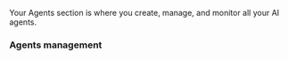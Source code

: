 
Your Agents section is where you create, manage, and monitor all your AI agents.

### Agents management

<Tabs>
  <MyAgents />
  <CreateAgent />
</Tabs>
